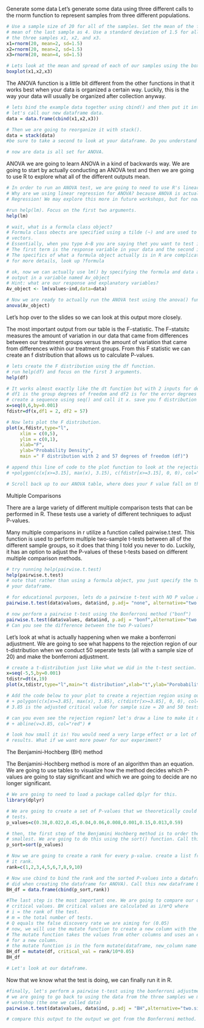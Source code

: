 Generate some data
Let's generate some data using three different calls to the rnorm function to represent samples from three different populations.
```r
# Use a sample size of 20 for all of the samples. Set the mean of the first two samples as 2 and set the 
# mean of the last sample as 4. Use a standard deviation of 1.5 for all samples. We are going to call
# the three samples x1, x2, and x3. 
x1=rnorm(20, mean=2, sd=1.5)
x2=rnorm(20, mean=2, sd=1.5)
x3=rnorm(20, mean=4, sd=1.5)

# Lets look at the mean and spread of each of our samples using the boxplot() function. 
boxplot(x1,x2,x3)
```

The ANOVA function is a little bit different from the other functions in that it works best when your data is organized a certain way. Luckily, this is the way your data will usually be organized after collection anyway.
```r
# lets bind the example data together using cbind() and then put it into a dataframe with data.frame(). 
# let's call our new dataframe data. 
data = data.frame(cbind(x1,x2,x3))

# Then we are going to reorganize it with stack(). 
data = stack(data)
#be sure to take a second to look at your dataframe. Do you understand its stucture? 

# now are data is all set for ANOVA. 
```

ANOVA
we are going to learn ANOVA in a kind of backwards way. We are going to start by actually conducting an ANOVA test and then we are going to use R to explore what all of the different outputs mean. 

```r
# In order to run an ANOVA test, we are going to need to use R's linear regression function lm()
# Why are we using linear regression for ANOVA? because ANOVA is actually a special application of Linear
# Regression! We may explore this more in future workshops, but for now do not worry about it. 

#run help(lm). Focus on the first two arguments. 
help(lm)

# wait, what is a formula class object? 
# Formula class obects are specified using a tilde (~) and are used to specify a relationship between two
# vectors.
# Essentially, when you type A~B you are saying thet you want to test if variable A is dependent on B.
# The first term is the response variable in your data and the second is the explanatory variable. 
# The specifics of what a formula object actually is in R are complicated and beyond this workshop. 
# for more details, look up ?formula 

# ok, now we can actually use lm() by specifying the formula and data arguments. run lm and save the 
# output in a variable named Av_object
# Hint: what are our response and explanatory variables? 
Av_object <- lm(values~ind,data=data) 

# Now we are ready to actually run the ANOVA test using the anova() function. 
anova(Av_object)
```
Let's hop over to the slides so we can look at this output more closely. 

The most important output from our table is the F-statistic. The F-statsitc measures the amount of variation in our data that came from differences between our treatment groups versus the amount of variation that came from differences within our treatment groups. From this F statistic we can create an f distribution that allows us to calculate P-values. 
```r
# lets create the F distribution using the df function.
# run help(df) and focus on the first 3 arguments. 
help(df)

# It works almost exactly like the dt function but with 2 inputs for degrees of freedom. 
# df1 is the group degrees of freedom and df2 is for the error degrees of freedom. 
# create a sequence using seq() and call it x. save you f distribution as a variable called fdist. 
x=seq(0,6,by=0.001)
fdistr=df(x,df1 = 2, df2 = 57)

# Now lets plot the F distribution. 
plot(x,fdistr,type="l",
     xlim = c(0,5), 
     ylim = c(0,1),
     xlab="F",
     ylab="Probability Density",
     main =" F distribution with 2 and 57 degrees of freedom (df)")

# append this line of code to the plot function to look at the rejection region
# +polygon(c(x[x>=3.15], max(x), 3.15), c(fdistr[x>=3.15], 0, 0), col="red")"

# Scroll back up to our ANOVA table, where does your F value fall on this graph? does it make sense that you were/were'nt able to reject the null?
```
Multiple Comparisons

There are a large variety of different multiple comparison tests that can be performed in R. These tests use a variety of different techniques to adjust P-values. 

Many multiple comparisons in r utilize a function called pairwise.t.test. This function is used to perform multiple two-sample t-tests between all of the different sample groups, so it does that thing I told you never to do. Luckily, it has an option to adjust the P-values of these t-tests based on different multiple comparison methods. 
```r
# try running help(pairwise.t.test)
help(pairwise.t.test)
# note that rather than using a formula object, you just specify the two columns you are looking at in 
# your dataframe. 

# for educational purposes, lets do a pairwise t-test with NO P value adjustment whatsoever ("none"). 
pairwise.t.test(data$values, data$ind, p.adj= "none", alternative="two.sided")
```
```r
# now perform a pairwise t-test using the Bonferroni method ("bonf")
pairwise.t.test(data$values, data$ind, p.adj = "bonf",alternative="two.sided")
# Can you see the difference between the two P-values? 
```

Let's look at what is actually happening when we make a bonferroni adjustment. We are going to see what happens to the rejection region of our t-distribution when we conduct 50 seperate tests (all with a sample size of 20) and make the bonferroni adjustment. 
```r
# create a t-distribution just like what we did in the t-test section.
x=seq(-5,5,by=0.001)
tdistr=dt(x,19)
plot(x,tdistr,type="l",main="t distribution",xlab="t",ylab="Porobability Density") + polygon(c(x[x>=3.85], max(x), 3.85), c(tdistr[x>=3.85], 0, 0), col="red") + abline(v=3.85, col="red")

# Add the code below to your plot to create a rejection region using our altered P-value. 
# + polygon(c(x[x>=3.85], max(x), 3.85), c(tdistr[x>=3.85], 0, 0), col="red") #
# 3.85 is the adjusted critical value for sample size = 20 and 50 tests. 

# can you even see the rejection region? let's draw a line to make it more clear
# + abline(v=3.85, col="red") #

# look how small it is! You would need a very large effect or a lot of power to find any significant 
# results. What if we want more power for our experiment? 

```

The Benjamini-Hochberg (BH) method

The Benjamini-Hochberg method is more of an algorithm than an equation. We are going to use tables to visualize how the method decides which P-values are going to stay significant and which we are going to decide are no longer significant. 


```r
# We are going to need to load a package called dplyr for this. 
library(dplyr)

# We are going to create a set of P-values that we theoretically could have gotten from performing 10 
# tests. 
p_values=c(0.38,0.022,0.45,0.04,0.06,0.008,0.001,0.15,0.013,0.59)

# then, the first step of the Benjamini Hochberg method is to order the P-values from largest to 
# smallest. We are going to do this using the sort() function. Call this sorted vector p_sort
p_sort=sort(p_values)

# Now we are going to create a rank for every p-value. create a list from 1 to 10 using c() and call
# it rank. 
rank=c(1,2,3,4,5,6,7,8,9,10)

# Now use cbind to bind the rank and the sorted P-values into a dataframe (should be familiar to what we
# did when creating the dataframe for ANOVA). Call this new dataframe BH_df. 
BH_df = data.frame(cbind(p_sort,rank))

#The last step is the most important one. We are going to compare our ordered P-values to a set of BH 
# critical values. BH critical values are calculated as i/m*Q where
# i = the rank of the test. 
# m = the total number of tests. 
# Q equals the false discovery rate we are aiming for (0.05)
# now, we will use the mutate function to create a new column with the critical values for each test.
# The mutate function takes the values from other columns and uses an equation to calculate the values 
# for a new column. 
# the mutate function is in the form mutate(dataframe, new_column name = equation)
BH_df = mutate(df, critical_val = rank/10*0.05)
BH_df

# Let's look at our dataframe. 
```

Now that we know what the test is doing, we can finally run it in R. 

```r
#finally, let's perform a pairwise t-test using the bonferroni adjustment. 
# we are going to go back to using the data from the three samples we made at the beginning of this 
# workshop (the one we called data)
pairwise.t.test(data$values, data$ind, p.adj = "BH",alternative="two.sided")

# compare this output to the output we got from the Bonferroni method. 
```
